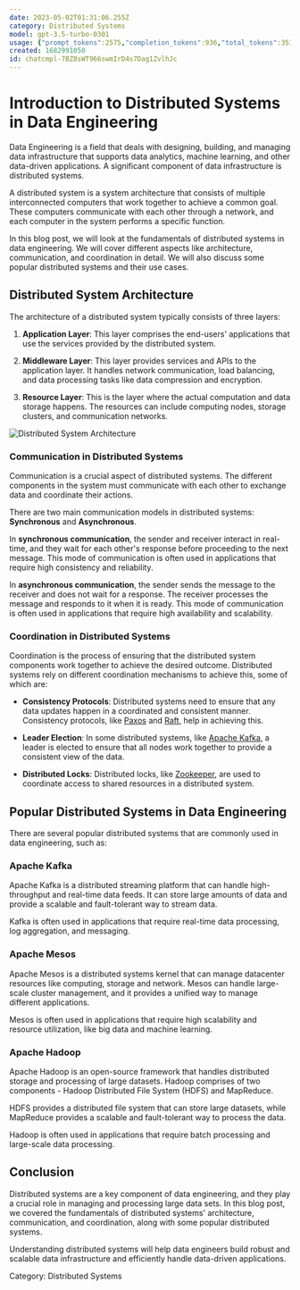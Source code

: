 ```yaml
---
date: 2023-05-02T01:31:06.255Z
category: Distributed Systems
model: gpt-3.5-turbo-0301
usage: {"prompt_tokens":2575,"completion_tokens":936,"total_tokens":3511}
created: 1682991050
id: chatcmpl-7BZ8sWT966swmIrD4s7Dag1ZvlhJc
---
```


# Introduction to Distributed Systems in Data Engineering

Data Engineering is a field that deals with designing, building, and managing data infrastructure that supports data analytics, machine learning, and other data-driven applications. A significant component of data infrastructure is distributed systems.

A distributed system is a system architecture that consists of multiple interconnected computers that work together to achieve a common goal. These computers communicate with each other through a network, and each computer in the system performs a specific function. 

In this blog post, we will look at the fundamentals of distributed systems in data engineering. We will cover different aspects like architecture, communication, and coordination in detail. We will also discuss some popular distributed systems and their use cases.

## Distributed System Architecture

The architecture of a distributed system typically consists of three layers: 

1. **Application Layer**: This layer comprises the end-users' applications that use the services provided by the distributed system. 

2. **Middleware Layer**: This layer provides services and APIs to the application layer. It handles network communication, load balancing, and data processing tasks like data compression and encryption. 

3. **Resource Layer**: This is the layer where the actual computation and data storage happens. The resources can include computing nodes, storage clusters, and communication networks.

![Distributed System Architecture](https://i.imgur.com/AoQ6Fwq.png)

### Communication in Distributed Systems

Communication is a crucial aspect of distributed systems. The different components in the system must communicate with each other to exchange data and coordinate their actions.

There are two main communication models in distributed systems: **Synchronous** and **Asynchronous**.

In **synchronous communication**, the sender and receiver interact in real-time, and they wait for each other's response before proceeding to the next message. This mode of communication is often used in applications that require high consistency and reliability.

In **asynchronous communication**, the sender sends the message to the receiver and does not wait for a response. The receiver processes the message and responds to it when it is ready. This mode of communication is often used in applications that require high availability and scalability.

### Coordination in Distributed Systems

Coordination is the process of ensuring that the distributed system components work together to achieve the desired outcome. Distributed systems rely on different coordination mechanisms to achieve this, some of which are:

- **Consistency Protocols**: Distributed systems need to ensure that any data updates happen in a coordinated and consistent manner. Consistency protocols, like [Paxos](https://en.wikipedia.org/wiki/Paxos_(computer_science)) and [Raft](https://raft.github.io/), help in achieving this.

- **Leader Election**: In some distributed systems, like [Apache Kafka](https://kafka.apache.org/), a leader is elected to ensure that all nodes work together to provide a consistent view of the data.

- **Distributed Locks**: Distributed locks, like [Zookeeper](https://zookeeper.apache.org/), are used to coordinate access to shared resources in a distributed system.

## Popular Distributed Systems in Data Engineering

There are several popular distributed systems that are commonly used in data engineering, such as:

### Apache Kafka

Apache Kafka is a distributed streaming platform that can handle high-throughput and real-time data feeds. It can store large amounts of data and provide a scalable and fault-tolerant way to stream data.

Kafka is often used in applications that require real-time data processing, log aggregation, and messaging.

### Apache Mesos

Apache Mesos is a distributed systems kernel that can manage datacenter resources like computing, storage and network. Mesos can handle large-scale cluster management, and it provides a unified way to manage different applications.

Mesos is often used in applications that require high scalability and resource utilization, like big data and machine learning.

### Apache Hadoop

Apache Hadoop is an open-source framework that handles distributed storage and processing of large datasets. Hadoop comprises of two components - Hadoop Distributed File System (HDFS) and MapReduce.

HDFS provides a distributed file system that can store large datasets, while MapReduce provides a scalable and fault-tolerant way to process the data.

Hadoop is often used in applications that require batch processing and large-scale data processing.

## Conclusion

Distributed systems are a key component of data engineering, and they play a crucial role in managing and processing large data sets. In this blog post, we covered the fundamentals of distributed systems' architecture, communication, and coordination, along with some popular distributed systems.

Understanding distributed systems will help data engineers build robust and scalable data infrastructure and efficiently handle data-driven applications.

Category: Distributed Systems